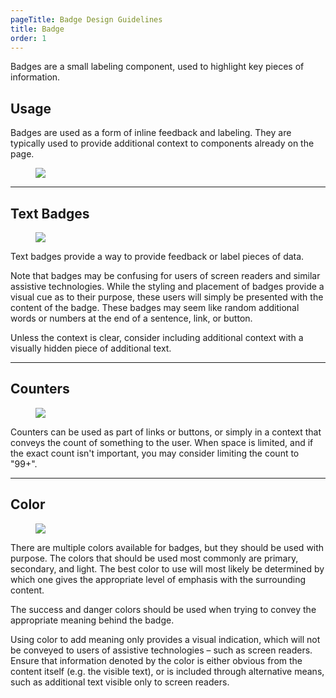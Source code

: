 ```yaml
---
pageTitle: Badge Design Guidelines
title: Badge
order: 1
---
```




<LeadParagraph>
  Badges are a small labeling component, used to highlight key pieces of
  information.
</LeadParagraph>

## Usage

Badges are used as a form of inline feedback and labeling. They are typically used to provide additional context to components already on the page.

<figure>
  <img src="../../images/badges/Badges.png" alt=" " />
</figure>

---

## Text Badges

<figure>
  <img src="../../images/badges/label-example.png" alt=" " />
</figure>

Text badges provide a way to provide feedback or label pieces of data.

Note that badges may be confusing for users of screen readers and similar assistive technologies. While the styling and placement of badges provide a visual cue as to their purpose, these users will simply be presented with the content of the badge. These badges may seem like random additional words or numbers at the end of a sentence, link, or button.

Unless the context is clear, consider including additional context with a visually hidden piece of additional text.

---

## Counters

<figure>
  <img src="../../images/badges/counter-example.png" alt=" " />
</figure>

Counters can be used as part of links or buttons, or simply in a context that conveys the count of something to the user. When space is limited, and if the exact count isn't important, you may consider limiting the count to "99+".

---

## Color

<figure>
  <img src="../../images/badges/label-colors.png" alt=" " />
</figure>

There are multiple colors available for badges, but they should be used with purpose. The colors that should be used most commonly are primary, secondary, and light. The best color to use will most likely be determined by which one gives the appropriate level of emphasis with the surrounding content.

The success and danger colors should be used when trying to convey the appropriate meaning behind the badge.

Using color to add meaning only provides a visual indication, which will not be conveyed to users of assistive technologies – such as screen readers. Ensure that information denoted by the color is either obvious from the content itself (e.g. the visible text), or is included through alternative means, such as additional text visible only to screen readers.
